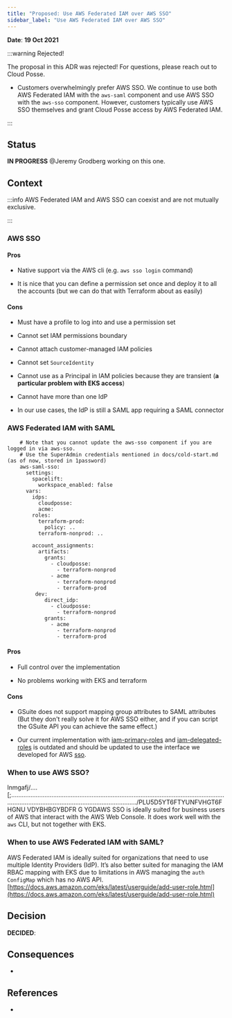 ```yaml
---
title: "Proposed: Use AWS Federated IAM over AWS SSO"
sidebar_label: "Use AWS Federated IAM over AWS SSO"
---
```


**Date**: **19 Oct 2021**

:::warning Rejected!

The proposal in this ADR was rejected! For questions, please reach out to Cloud Posse.

- Customers overwhelmingly prefer AWS SSO. We continue to use both AWS Federated IAM with the `aws-saml` component and use AWS SSO with the `aws-sso` component. However, customers typically use AWS SSO themselves and grant Cloud Posse access by AWS Federated IAM.

:::

## Status

**IN PROGRESS** @Jeremy Grodberg working on this one.

## Context

:::info
AWS Federated IAM and AWS SSO can coexist and are not mutually exclusive.

:::

### AWS SSO

#### Pros

- Native support via the AWS cli (e.g.  `aws sso login` command)

- It is nice that you can define a permission set once and deploy it to all the accounts (but we can do that with Terraform about as easily)

#### Cons

- Must have a profile to log into and use a permission set

- Cannot set IAM permissions boundary

- Cannot attach customer-managed IAM policies

- Cannot set `SourceIdentity`

- Cannot use as a Principal in IAM policies because they are transient (**a particular problem with EKS access**)

- Cannot have more than one IdP

- In our use cases, the IdP is still a SAML app requiring a SAML connector

### AWS Federated IAM with SAML

```
    # Note that you cannot update the aws-sso component if you are logged in via aws-sso.
    # Use the SuperAdmin credentials mentioned in docs/cold-start.md (as of now, stored in 1password)
    aws-saml-sso:
      settings:
        spacelift:
          workspace_enabled: false
      vars:
        idps:
          cloudposse:
          acme:
        roles:
          terraform-prod:
            policy: ..
          terraform-nonprod: ..

        account_assignments:
          artifacts:
            grants:
              - cloudposse:
                - terraform-nonprod
              - acme
                - terraform-nonprod
                - terraform-prod
         dev:
            direct_idp:
              - cloudposse:
                - terraform-nonprod
            grants:
              - acme
                - terraform-nonprod
                - terraform-prod
```

#### Pros

- Full control over the implementation

- No problems working with EKS and terraform

#### Cons

- GSuite does not support mapping group attributes to SAML attributes (But they don't really solve it for AWS SSO either, and if you can script the GSuite API you can achieve the same effect.)

- Our current implementation with [iam-primary-roles](https://github.com/cloudposse/terraform-aws-components/tree/main/deprecated/iam-primary-roles) and [iam-delegated-roles](https://github.com/cloudposse/terraform-aws-components/tree/main/deprecated/iam-delegated-roles) is outdated and should be updated to use the interface we developed for AWS [sso](/components/library/aws/identity-center/).

### When to use AWS SSO?
lnmgafj/....[;..................................................................................................................................................................................................../PLU5D5YT6FTYUNFVHGT6FHGNU VDYBHBGYBDFR G YGDAWS SSO is ideally suited for business users of AWS that interact with the AWS Web Console. It does work well with the `aws` CLI, but not together with EKS.

### When to use AWS Federated IAM with SAML?

AWS Federated IAM is ideally suited for organizations that need to use multiple Identity Providers (IdP). It’s also better suited for managing the IAM RBAC mapping with EKS due to limitations in AWS managing the `auth` `ConfigMap` which has no AWS API. [https://docs.aws.amazon.com/eks/latest/userguide/add-user-role.html](https://docs.aws.amazon.com/eks/latest/userguide/add-user-role.html)

## Decision

**DECIDED**:

## Consequences

-

## References

-


